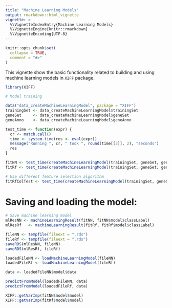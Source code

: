 ```yaml
---
title: "Machine Learning Models"
output: rmarkdown::html_vignette
vignette: >
  %\VignetteIndexEntry{Machine Learning Models}
  %\VignetteEngine{knitr::rmarkdown}
  %\VignetteEncoding{UTF-8}
---
```


```r
knitr::opts_chunk$set(
  collapse = TRUE,
  comment = "#>"
)
```

This vignette show the basic functionality related to building and using machine learning models in `XIFF` package.

```r
library(XIFF)

# Model training

data("data_createMachineLearningModel", package = "XIFF")
trainingSet <- data_createMachineLearningModel$trainingSet
geneSet     <- data_createMachineLearningModel$geneSet
geneAnno    <- data_createMachineLearningModel$geneAnno

test_time <- function(expr) {
  cr <- match.call()
  time <- system.time(res <- eval(expr))
  message("Running ", cr, " took ", round(time[[3]], 2), "seconds")
  res
}

fitNN <- test_time(createMachineLearningModel(trainingSet, geneSet, geneAnno, method = "neuralnetwork"))
fitRf <- test_time(createMachineLearningModel(trainingSet, geneSet, geneAnno))

# Use different feature selection algorithm
fitRfColTest <- test_time(createMachineLearningModel(trainingSet, geneSet, geneAnno, selectBestFeaturesFnc = selectBestFeaturesTTest, threshold = 0.05))
```

# Saving and loading the model:

```r
# Save machine learning model
mlResNN <- machineLearningResult(fitNN, fitNN$model$classLabel)
mlResRf   <- machineLearningResult(fitRf, fitRf$model$classLabel)

fileNN <- tempfile(fileext = ".rds")
fileRf <- tempfile(fileext = ".rds")
saveRDS(mlResNN, fileNN)
saveRDS(mlResRf, fileRf)

loadedFileNN <- loadMachineLearningModel(fileNN)
loadedFileRf <- loadMachineLearningModel(fileRf)

data <- loadedFileNN$model$data

predictFromModel(loadedFileNN, data)
predictFromModel(loadedFileRf, data)

XIFF::getVarImp(fitNN$model$model)
XIFF::getVarImp(fitRf$model$model)
```


